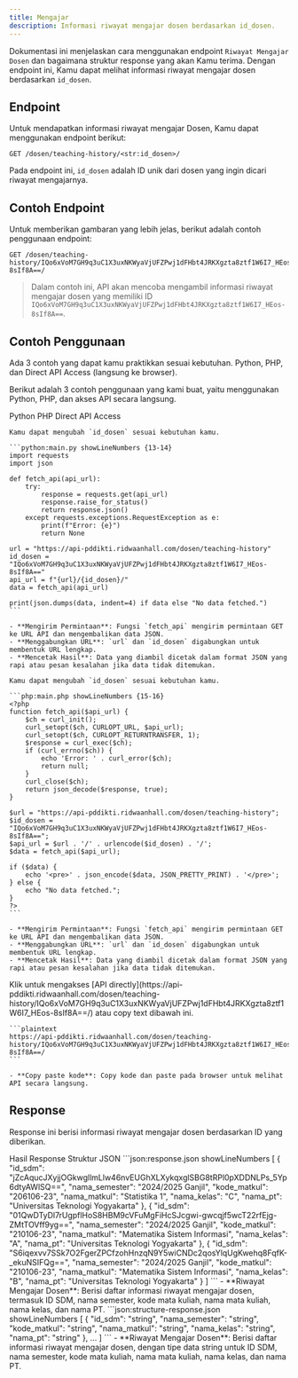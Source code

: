 ```yaml
---
title: Mengajar
description: Informasi riwayat mengajar dosen berdasarkan id_dosen.
---
```


Dokumentasi ini menjelaskan cara menggunakan endpoint `Riwayat Mengajar Dosen` dan bagaimana struktur response yang akan Kamu terima. Dengan endpoint ini, Kamu dapat melihat informasi riwayat mengajar dosen berdasarkan `id_dosen`.

## Endpoint

Untuk mendapatkan informasi riwayat mengajar Dosen, Kamu dapat menggunakan endpoint berikut:

```plaintext
GET /dosen/teaching-history/<str:id_dosen>/
```

Pada endpoint ini, `id_dosen` adalah ID unik dari dosen yang ingin dicari riwayat mengajarnya.

## Contoh Endpoint

Untuk memberikan gambaran yang lebih jelas, berikut adalah contoh penggunaan endpoint:

```plaintext
GET /dosen/teaching-history/IQo6xVoM7GH9q3uC1X3uxNKWyaVjUFZPwj1dFHbt4JRKXgzta8ztf1W6I7_HEos-8sIf8A==/
```

> Dalam contoh ini, API akan mencoba mengambil informasi riwayat mengajar dosen yang memiliki ID `IQo6xVoM7GH9q3uC1X3uxNKWyaVjUFZPwj1dFHbt4JRKXgzta8ztf1W6I7_HEos-8sIf8A==`.

## Contoh Penggunaan

<Note type="danger" title="perhatian!">
  Ada 3 contoh yang dapat kamu praktikkan sesuai kebutuhan. Python, PHP, dan Direct API Access (langsung ke browser).
</Note>

Berikut adalah 3 contoh penggunaan yang kami buat, yaitu menggunakan Python, PHP, dan akses API secara langsung.

<Tabs defaultValue="python" className="pt-5 pb-1">
  <TabsList>
    <TabsTrigger value="python">Python</TabsTrigger>
    <TabsTrigger value="php">PHP</TabsTrigger>
    <TabsTrigger value="direct">Direct API Access</TabsTrigger>
  </TabsList>
  <TabsContent value="python">

    Kamu dapat mengubah `id_dosen` sesuai kebutuhan kamu.

    ```python:main.py showLineNumbers {13-14}
    import requests
    import json

    def fetch_api(api_url):
        try:
            response = requests.get(api_url)
            response.raise_for_status()
            return response.json()
        except requests.exceptions.RequestException as e:
            print(f"Error: {e}")
            return None

    url = "https://api-pddikti.ridwaanhall.com/dosen/teaching-history"
    id_dosen = "IQo6xVoM7GH9q3uC1X3uxNKWyaVjUFZPwj1dFHbt4JRKXgzta8ztf1W6I7_HEos-8sIf8A=="
    api_url = f"{url}/{id_dosen}/"
    data = fetch_api(api_url)

    print(json.dumps(data, indent=4) if data else "No data fetched.")
    ```

    - **Mengirim Permintaan**: Fungsi `fetch_api` mengirim permintaan GET ke URL API dan mengembalikan data JSON.
    - **Menggabungkan URL**: `url` dan `id_dosen` digabungkan untuk membentuk URL lengkap.
    - **Mencetak Hasil**: Data yang diambil dicetak dalam format JSON yang rapi atau pesan kesalahan jika data tidak ditemukan.
  </TabsContent>
  <TabsContent value="php">

    Kamu dapat mengubah `id_dosen` sesuai kebutuhan kamu.

    ```php:main.php showLineNumbers {15-16}
    <?php
    function fetch_api($api_url) {
        $ch = curl_init();
        curl_setopt($ch, CURLOPT_URL, $api_url);
        curl_setopt($ch, CURLOPT_RETURNTRANSFER, 1);
        $response = curl_exec($ch);
        if (curl_errno($ch)) {
            echo 'Error: ' . curl_error($ch);
            return null;
        }
        curl_close($ch);
        return json_decode($response, true);
    }

    $url = "https://api-pddikti.ridwaanhall.com/dosen/teaching-history";
    $id_dosen = "IQo6xVoM7GH9q3uC1X3uxNKWyaVjUFZPwj1dFHbt4JRKXgzta8ztf1W6I7_HEos-8sIf8A==";
    $api_url = $url . '/' . urlencode($id_dosen) . '/';
    $data = fetch_api($api_url);

    if ($data) {
        echo '<pre>' . json_encode($data, JSON_PRETTY_PRINT) . '</pre>';
    } else {
        echo "No data fetched.";
    }
    ?>
    ```

    - **Mengirim Permintaan**: Fungsi `fetch_api` mengirim permintaan GET ke URL API dan mengembalikan data JSON.
    - **Menggabungkan URL**: `url` dan `id_dosen` digabungkan untuk membentuk URL lengkap.
    - **Mencetak Hasil**: Data yang diambil dicetak dalam format JSON yang rapi atau pesan kesalahan jika data tidak ditemukan.
  </TabsContent>
  <TabsContent value="direct">
    Klik untuk mengakses [API directly](https://api-pddikti.ridwaanhall.com/dosen/teaching-history/IQo6xVoM7GH9q3uC1X3uxNKWyaVjUFZPwj1dFHbt4JRKXgzta8ztf1W6I7_HEos-8sIf8A==/) atau copy text dibawah ini.

    ```plaintext
    https://api-pddikti.ridwaanhall.com/dosen/teaching-history/IQo6xVoM7GH9q3uC1X3uxNKWyaVjUFZPwj1dFHbt4JRKXgzta8ztf1W6I7_HEos-8sIf8A==/
    ```

    - **Copy paste kode**: Copy kode dan paste pada browser untuk melihat API secara langsung.
  </TabsContent>
</Tabs>

## Response

Response ini berisi informasi riwayat mengajar dosen berdasarkan ID yang diberikan.

<Tabs defaultValue="hasil" className="pt-5 pb-1">
  <TabsList>
    <TabsTrigger value="hasil">Hasil Response</TabsTrigger>
    <TabsTrigger value="struktur">Struktur JSON</TabsTrigger>
  </TabsList>
  <TabsContent value="hasil">
    ```json:response.json showLineNumbers
    [
        {
            "id_sdm": "jZcAqucJXyjjOGkwgllmLlw46nvEUGhXLXykqxglSBG8tRPl0pXDDNLPs_5Yp6dtyAWlSQ==",
            "nama_semester": "2024/2025 Ganjil",
            "kode_matkul": "206106-23",
            "nama_matkul": "Statistika 1",
            "nama_kelas": "C",
             "nama_pt": "Universitas Teknologi Yogyakarta"
        },
        {
            "id_sdm": "01QwDTyDl7rUgpflHoS8HBM9cVFuMgFiHcSJcgwi-gwcqjf5wcT22rfEjg-ZMtTOVff9yg==",
            "nama_semester": "2024/2025 Ganjil",
            "kode_matkul": "210106-23",
            "nama_matkul": "Matematika Sistem Informasi",
             "nama_kelas": "A",
            "nama_pt": "Universitas Teknologi Yogyakarta"
        },
        {
            "id_sdm": "S6iqexvv7SSk7O2FgerZPCfzohHnzqN9Y5wiCNDc2qosYlqUgKwehq8FqfK-_ekuNSIFQg==",
            "nama_semester": "2024/2025 Ganjil",
            "kode_matkul": "210106-23",
            "nama_matkul": "Matematika Sistem Informasi",
             "nama_kelas": "B",
            "nama_pt": "Universitas Teknologi Yogyakarta"
        }
    ]
    ```
    - **Riwayat Mengajar Dosen**: Berisi daftar informasi riwayat mengajar dosen, termasuk ID SDM, nama semester, kode mata kuliah, nama mata kuliah, nama kelas, dan nama PT.
  </TabsContent>
  <TabsContent value="struktur">
    ```json:structure-response.json showLineNumbers
    [
        {
            "id_sdm": "string",
            "nama_semester": "string",
             "kode_matkul": "string",
            "nama_matkul": "string",
            "nama_kelas": "string",
            "nama_pt": "string"
        },
        ...
    ]
    ```
    - **Riwayat Mengajar Dosen**: Berisi daftar informasi riwayat mengajar dosen, dengan tipe data string untuk ID SDM, nama semester, kode mata kuliah, nama mata kuliah, nama kelas, dan nama PT.
  </TabsContent>
</Tabs>